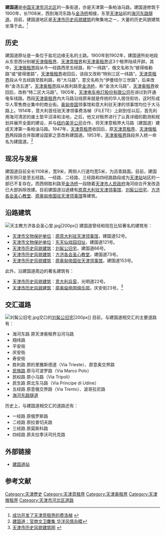 {{他用
|subject=舊名大馬路的建国道
|other=其他地方的大馬路
|大馬路
|disambig=無
}}
{{Infobox China Road
|路牌类型=Tianjin
|中文道路名称=建国道
|道路方向=WE
|道路名称拼音=JIAN GUO DAO
|图片= File:原意大利驻天津领事馆.jpg
|图片说明=建国道上的[[原意大利驻天津领事馆|原意大利驻天津领事馆]]
|道路属性=普通道路
|道路总长度=1.108
|所在地区=[[河北区|河北区]]
|起点=[[金汤桥|金汤桥]]
|终点=[[海河东路隧道|海河东路隧道]]
|道路命名日期=1947年
|道路旧名=彼得格勒路<br />彼得堡路<br />特别三区一纬路<br />大马路<br />伊曼纽尔三世路<br />金汤五道<br />金汤大马路<br />特二区大马路
|道路动工日期=1900年
|收费=
}}

'''建国道'''是[[中国|中国]][[天津市|天津市]][[河北区|河北区]]的一条街道，亦是天津第一条柏油马路。建国道修筑于1900年，长1108米，西到海河东路与[[金汤桥|金汤桥]]相接，东至[[天津站|天津站]]前的[[海河东路隧道|海河东路隧道]]。目前，建国道地区是[[天津市历史风貌建筑|天津市历史风貌建筑]]的聚集地之一，大量的历史风貌建筑坐落于此。<ref>[http://www.tjhbq.gov.cn/ReadNews.asp?NewsID=2809 成功开发了天津意租界的费洛梯] {{webarchive|url=https://web.archive.org/web/20111103142244/http://www.tjhbq.gov.cn/ReadNews.asp?NewsID=2809 |date=2011-11-03 }}</ref>

== 历史 ==
建国道原址是一条位于盐坨边缘无名的土路。1900年到1902年，建国道所处地段从东至西分别被[[天津俄租界|天津俄租界]]、[[天津意租界|天津意租界]]和[[天津奥租界|天津奥租界]]这3个租界陆续开辟。其中，[[天津俄租界|天津俄租界]]段从今一经路西至五经路，称“一纬路”，俄文名称为“彼得格勒路”或“彼得堡路”，[[天津俄租界|天津俄租界]]收回后，该段又改称“特别三区一纬路”。[[天津意租界|天津意租界]]段从今五经路至胜利路，称“大马路”，意文名称为“伊曼纽尔三世路”，后来改称“金汤五道”。[[天津奥租界|天津奥租界]]段从胜利路至[[金汤桥|金汤桥]]，称“金汤大马路”，[[天津奥租界|天津奥租界]]收回后，改称“特二区大马路”。1905年，[[天津电车电灯股份有限公司|天津电车电灯股份有限公司]]在讲过到开通电车线路。西段[[天津奥租界|天津奥租界]]内大马路沿线原来就是传统的华人居住街坊，这时形成华人零售商业集中的商业街。[[奥匈帝国|奥匈帝国]]领事馆和意大利驻天津的领事馆均位于大马路上。1914年，意大利首任驻天津领事费洛梯（FILETE）上尉到任以后，首先利用海河清淤的废土垫平沼泽和洼地，之后，他又对租界进行了认真详细的勘测和规划并展开全面的建设，并与[[纽约|纽约]][[美孚化学公司|美孚公司]]合作，将天津意租界大马路（建国道）建成天津第一条柏油马路。1947年，[[天津意租界|天津意租界]]收回后，原[[天津意租界|天津意租界]]、[[天津俄租界|天津俄租界]]两段路合并取建设国家之意改称建国道。1953年，[[天津奥租界|天津奥租界]]路段并入统一命名为建国道。<ref>[http://www.tjhbq.gov.cn/ReadNews.asp?NewsID=2808 建国道：官商文卫麇集 华洋风情杂糅]{{dead link|date=2017年12月 |bot=InternetArchiveBot |fix-attempted=yes }}</ref>
    
== 现况与发展 ==
建国道目前全长1108米，宽9米，两侧人行道均宽5米，为沥青路面。目前，建国道东侧只是至五经路。一经路、二经路、三经路和四经路路段成为[[天津站|天津站]]站区的一部已不复存在。而西侧胜利路至[[金汤桥|金汤桥]]一段随着[[天津市人民政府|天津市人民政府]]海河综合开发改造已大部拆除改建。目前建国道沿途建有[[原意大利驻天津领事馆|原意大利驻天津领事馆]]、[[刘髯公旧宅|刘髯公旧宅]]、[[方济各会圣心教堂|方济各会圣心教堂]]、[[原奥匈帝国驻天津领事馆|原奥匈帝国驻天津领事馆]]等建筑。

== 沿路建筑 ==
[[File:天主教方济各会圣心堂.jpg|thumb]]|200px]]
建国道曾经和现在比较著名的建筑有：
*[[天津市文物保护单位|天津市文物保护单位]]：[[原意大利驻天津领事馆|原意大利驻天津领事馆]]，建国道52号。
*[[天津市文物保护单位|天津市文物保护单位]]：[[东天仙戏园旧址|东天仙戏园旧址]]，建国道121号。
*[[天津市历史风貌建筑|天津市历史风貌建筑]]：[[刘髯公旧宅|刘髯公旧宅]]，建国道66号。
*[[天津市历史风貌建筑|天津市历史风貌建筑]]：[[方济各会圣心教堂|方济各会圣心教堂]]，建国道73号。
*[[天津市历史风貌建筑|天津市历史风貌建筑]]：[[原奥匈帝国驻天津领事馆|原奥匈帝国驻天津领事馆]]，建国道153号。

此外，沿建国道周边的著名建筑有：
*[[天津市历史风貌建筑|天津市历史风貌建筑]]：[[意大利兵营|意大利兵营]]，光明道22号。
*[[天津市历史风貌建筑|天津市历史风貌建筑]]：[[原奥匈帝国俱乐部|原奥匈帝国俱乐部]]，庆安街23号。<ref>[http://www.fmjz.cn/Pages/default.aspx 天津市历史风貌建筑网] {{webarchive|url=https://web.archive.org/web/20101211101817/http://www.fmjz.cn/Pages/default.aspx |date=2010-12-11 }}</ref>

== 交汇道路 ==
[[File:刘髯公旧宅.jpg|thumb]]交口的[[刘髯公旧宅|刘髯公旧宅]]|200px]]
目前，与建国道相交汇的主要道路有：
*海河东路 原天津奥租界沿河马路
*翔纬路	
*平安街
*庆安街
*寿安街
*胜利路 原的里雅斯德道（Via Trieste）、原意奥交界路	
*[[民族路_(天津市)|民族路]] 原马可波罗路（Via Marco Polo）
*民权路 原小马路（Via Tripoli）
*民生路 原北东马路（Via Principe di Udine） 
*五经路 原意俄交界路（Via Trento）、波哥拉尼路
*[[海河东路隧道|海河东路隧道]]

历史上，与建国道相交汇的道路还有：
*一经路 原俄罗斯路
*二经路 原拉普切夫路
*三经路 原莫斯科路
*四经路 原夫拉季沃司托克路

== 外部链接 ==
*[[建国道站|建国道站]]

==参考文献==
{{reflist}}

{{天津近代历史文化专题}}

[[Category:天津歷史|Category:天津歷史]]
[[Category:天津意租界|Category:天津意租界]]
[[Category:天津奥租界|Category:天津奥租界]]
[[Category:天津俄租界|Category:天津俄租界]]
[[Category:天津市河北区道路|Category:天津市河北区道路]]